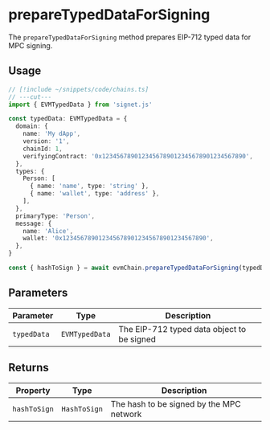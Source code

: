 # prepareTypedDataForSigning

The `prepareTypedDataForSigning` method prepares EIP-712 typed data for MPC signing.

## Usage

```ts twoslash
// [!include ~/snippets/code/chains.ts]
// ---cut---
import { EVMTypedData } from 'signet.js'

const typedData: EVMTypedData = {
  domain: {
    name: 'My dApp',
    version: '1',
    chainId: 1,
    verifyingContract: '0x1234567890123456789012345678901234567890',
  },
  types: {
    Person: [
      { name: 'name', type: 'string' },
      { name: 'wallet', type: 'address' },
    ],
  },
  primaryType: 'Person',
  message: {
    name: 'Alice',
    wallet: '0x1234567890123456789012345678901234567890',
  },
}

const { hashToSign } = await evmChain.prepareTypedDataForSigning(typedData)
```

## Parameters

| Parameter   | Type           | Description                                |
| ----------- | -------------- | ------------------------------------------ |
| `typedData` | `EVMTypedData` | The EIP-712 typed data object to be signed |

## Returns

| Property     | Type         | Description                              |
| ------------ | ------------ | ---------------------------------------- |
| `hashToSign` | `HashToSign` | The hash to be signed by the MPC network |
